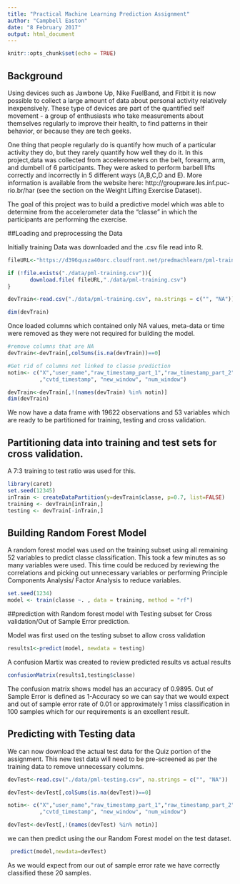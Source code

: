 ```yaml
---
title: "Practical Machine Learning Prediction Assignment"
author: "Campbell Easton"
date: "8 February 2017"
output: html_document
---
```


```r
knitr::opts_chunk$set(echo = TRUE)
```

## Background

Using devices such as Jawbone Up, Nike FuelBand, and Fitbit it is now possible to collect a large amount of data about personal activity relatively inexpensively. These type of devices are part of the quantified self movement - a group of enthusiasts who take measurements about themselves regularly to improve their health, to find patterns in their behavior, or because they are tech geeks. 

One thing that people regularly do is quantify how much of a particular activity they do, but they rarely quantify how well they do it. In this project,data was collected from accelerometers on the belt, forearm, arm, and dumbell of 6 participants. They were asked to perform barbell lifts correctly and incorrectly in 5 different ways (A,B,C,D and E). More information is available from the website here: http://groupware.les.inf.puc-rio.br/har (see the section on the Weight Lifting Exercise Dataset).

The goal of this project was to build a predictive model which was able to determine from the accelerometer data the "classe" in which the participants are performing the exercise.

##Loading and preprocessing the Data 

Initially training Data was downloaded and the .csv file read into R.
```r
fileURL<-"https://d396qusza40orc.cloudfront.net/predmachlearn/pml-training.csv"

if (!file.exists("./data/pml-training.csv")){
       download.file( fileURL,"./data/pml-training.csv")
}

devTrain<-read.csv("./data/pml-training.csv", na.strings = c("", "NA"))

dim(devTrain)
```

Once loaded columns which contained only NA values, meta-data or time were removed as they were not required for building the model.

```r
#remove columns that are NA
devTrain<-devTrain[,colSums(is.na(devTrain))==0]

#Get rid of columns not linked to classe prediction
notin<- c("X","user_name","raw_timestamp_part_1","raw_timestamp_part_2"
          ,"cvtd_timestamp", "new_window", "num_window")

devTrain<-devTrain[,!(names(devTrain) %in% notin)]
dim(devTrain)
```
We now have a data frame with 19622 observations and 53 variables which are ready to be partitioned for training, testing and cross validation.

## Partitioning data into training and test sets for cross validation.

A 7:3 training to test ratio was used for this.
```r
library(caret)
set.seed(12345)
inTrain <- createDataPartition(y=devTrain$classe, p=0.7, list=FALSE)
training <- devTrain[inTrain,]
testing <- devTrain[-inTrain,]
```

## Building Random Forest Model

A random forest model was used on the training subset using all remaining 52 variables to predict classe classification. This took a few minutes as so many variables were used. This time could be reduced by reviewing the correlations and picking out unnecessary variables or performing Principle Components Analysis/ Factor Analysis to reduce variables.
```r
set.seed(1234)
model <- train(classe ~. , data = training, method = "rf")
```

##prediction with Random forest model with Testing subset for Cross validation/Out of Sample Error prediction.

Model was first used on the testing subset to allow cross validation
```r
results1<-predict(model, newdata = testing)
```
A confusion Martix was created to review predicted results vs actual results
```r
confusionMatrix(results1,testing$classe)
```
The confusion matrix shows model has an accuracy of 0.9895. Out of Sample Error is defined as 1-Accuracy so we can say that we would expect and out of sample error rate of 0.01 or approximately 1 miss classification in 100 samples which for our requirements is an excellent result.

## Predicting with Testing data 

We can now download the actual test data for the Quiz portion of the assignment. This new test data will need to be pre-screened as per the training data to remove unnecessary columns. 

```r
devTest<-read.csv("./data/pml-testing.csv", na.strings = c("", "NA"))

devTest<-devTest[,colSums(is.na(devTest))==0]

notin<- c("X","user_name","raw_timestamp_part_1","raw_timestamp_part_2"
          ,"cvtd_timestamp", "new_window", "num_window")

devTest<-devTest[,!(names(devTest) %in% notin)]
```

we can then predict using the our Random Forest model on the test dataset.
```r
 predict(model,newdata=devTest)
```
As we would expect from our out of sample error rate we have correctly classified these 20 samples. 